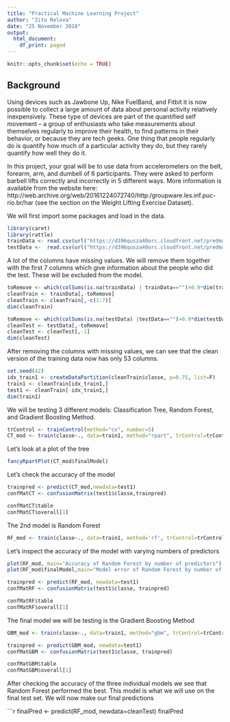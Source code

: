 ```yaml
---
title: "Practical Machine Learning Project"
author: "Zito Relova"
date: "25 November 2018"
output:
  html_document:
    df_print: paged
---
```


```r
knitr::opts_chunk$set(echo = TRUE)
```

## Background 

Using devices such as Jawbone Up, Nike FuelBand, and Fitbit it is now possible to collect a large amount of data about personal activity relatively inexpensively. These type of devices are part of the quantified self movement – a group of enthusiasts who take measurements about themselves regularly to improve their health, to find patterns in their behavior, or because they are tech geeks. One thing that people regularly do is quantify how much of a particular activity they do, but they rarely quantify how well they do it. 

In this project, your goal will be to use data from accelerometers on the belt, forearm, arm, and dumbell of 6 participants. They were asked to perform barbell lifts correctly and incorrectly in 5 different ways. More information is available from the website here: http://web.archive.org/web/20161224072740/http:/groupware.les.inf.puc-rio.br/har (see the section on the Weight Lifting Exercise Dataset).


We will first import some packages and load in the data.

```r
library(caret)
library(rattle)
trainData <- read.csv(url("https://d396qusza40orc.cloudfront.net/predmachlearn/pml-training.csv"),header=TRUE)
testData <-  read.csv(url("https://d396qusza40orc.cloudfront.net/predmachlearn/pml-testing.csv"),header=TRUE)

```

A lot of the columns have missing values. We will remove them together with the first 7 columns which give information about the people who did the test. These will be excluded from the model.

```r
toRemove <- which(colSums(is.na(trainData) | trainData=="")>0.9*dim(trainData)[1]) 
cleanTrain <- trainData[,-toRemove]
cleanTrain <- cleanTrain[,-c(1:7)]
dim(cleanTrain)

toRemove <- which(colSums(is.na(testData) |testData=="")>0.9*dim(testData)[1]) 
cleanTest <- testData[,-toRemove]
cleanTest <- cleanTest[,-1]
dim(cleanTest)
```

After removing the columns with missing values, we can see that the clean version of the training data now has only 53 columns.

```r
set.seed(42)
idx_train1 <- createDataPartition(cleanTrain$classe, p=0.75, list=F)
train1 <- cleanTrain[idx_train1,]
test1 <- cleanTrain[-idx_train1,]
dim(train1)
```

We will be testing 3 different models: Classification Tree, Random Forest, and Gradient Boosting Method.

```r
trControl <- trainControl(method="cv", number=5)
CT_mod <- train(classe~., data=train1, method="rpart", trControl=trControl)
```

Let's look at a plot of the tree

```r
fancyRpartPlot(CT_mod$finalModel)
```

Let's check the accuracy of the model

```r
trainpred <- predict(CT_mod,newdata=test1)
confMatCT <- confusionMatrix(test1$classe,trainpred)

confMatCT$table
confMatCT$overall[1]
```

The 2nd model is Random Forest

```r
RF_mod <- train(classe~., data=train1, method='rf', trControl=trControl, verbose=F)
```

Let's inspect the accuracy of the model with varying numbers of predictors

```r
plot(RF_mod, main="Accuracy of Random Forest by number of predictors")
plot(RF_mod$finalModel,main="Model error of Random Forest by number of trees")

trainpred <- predict(RF_mod, newdata=test1)
confMatRF <- confusionMatrix(test1$classe, trainpred)

confMatRF$table
confMatRF$overall[1]
```

The final model we will be testing is the Gradient Boosting Method

```r
GBM_mod <- train(classe~., data=train1, method="gbm", trControl=trControl, verbose=F)

trainpred <- predict(GBM_mod, newdata=test1)
confMatGBM <- confusionMatrix(test1$classe, trainpred)

confMatGBM$table
confMatGBM$overall[1]
```

After checking the accuracy of the three individual models we see that Random Forest performed the best. This model is what we will use on the final test set. We will now make our final predictions

```r
finalPred <- predict(RF_mod, newdata=cleanTest)
finalPred